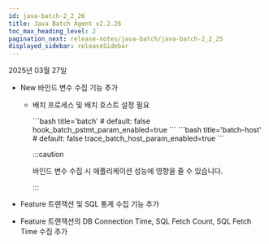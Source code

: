```yaml
---
id: java-batch-2_2_26
title: Java Batch Agent v2.2.26
toc_max_heading_level: 2
pagination_next: release-notes/java-batch/java-batch-2_2_25
displayed_sidebar: releaseSidebar
---
```


2025년 03월 27일

- <Status priority='1'>New</Status> 바인드 변수 수집 기능 추가 

  - 배치 프로세스 및 배치 호스트 설정 필요

    <Columns>
    <Column className="text--left width--50-2">
    ```bash title='batch'
    # default: false  
    hook_batch_pstmt_param_enabled=true
    ```
    </Column>
    <Column className="text--left">
    ```bash title='batch-host'
    # default: false
    trace_batch_host_param_enabled=true
    ```
    </Column>
    </Columns>

    :::caution

    바인드 변수 수집 시 애플리케이션 성능에 영향을 줄 수 있습니다.

    :::

- <Status priority='1'>Feature</Status> 트랜잭션 및 SQL 통계 수집 기능 추가 

- <Status priority='1'>Feature</Status> 트랜잭션의 DB Connection Time, SQL Fetch Count, SQL Fetch Time 수집 추가


<DownloadJavaBatchAgent />